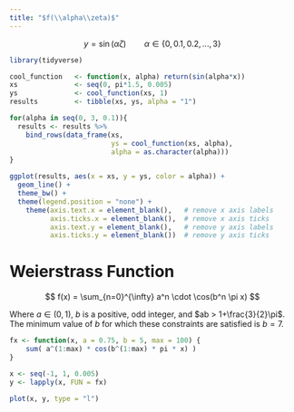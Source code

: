```yaml
---
title: "$f(\\alpha\\zeta)$"
---
```


$$
y = \sin(\alpha \zeta) \qquad \alpha \in \{0,0.1,0.2,...,3\}
$$


```r
library(tidyverse)

cool_function   <- function(x, alpha) return(sin(alpha*x))
xs              <- seq(0, pi*1.5, 0.005)
ys              <- cool_function(xs, 1)
results         <- tibble(xs, ys, alpha = "1")

for(alpha in seq(0, 3, 0.1)){
  results <- results %>% 
    bind_rows(data_frame(xs, 
                         ys = cool_function(xs, alpha),
                         alpha = as.character(alpha)))
}

ggplot(results, aes(x = xs, y = ys, color = alpha)) + 
  geom_line() + 
  theme_bw() + 
  theme(legend.position = "none") +
    theme(axis.text.x = element_blank(),   # remove x axis labels
          axis.ticks.x = element_blank(),  # remove x axis ticks
          axis.text.y = element_blank(),   # remove y axis labels
          axis.ticks.y = element_blank())  # remove y axis ticks
```



# Weierstrass Function

$$
f(x) = \sum_{n=0}^{\infty} a^n \cdot \cos(b^n \pi x)
$$

Where $a \in (0,1)$, $b$ is a positive, odd integer, and $ab > 1+\frac{3}{2}\pi$. The minimum value of $b$ for which these constraints are satisfied is $b=7$.

```r
fx <- function(x, a = 0.75, b = 5, max = 100) {
    sum( a^(1:max) * cos(b^(1:max) * pi * x) )
}

x <- seq(-1, 1, 0.005)
y <- lapply(x, FUN = fx)

plot(x, y, type = "l")
```




